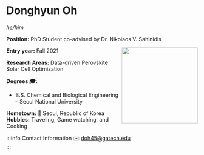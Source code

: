 


# Donghyun Oh
*he/him*

**Position:** PhD Student co-advised by Dr. Nikolaos V. Sahinidis

<img src={profImage} width="200" align="right"/> 

**Entry year:** Fall 2021<br/>

**Research Areas:** Data-driven Perovskite Solar Cell Optimization

**Degrees 🎓:**
- B.S. Chemical and Biological Engineering – Seoul National University

**Hometown:** 🏡  Seoul, Republic of Korea <br/>
**Hobbies:** Traveling, Game watching, and Cooking

:::info Contact Information
✉️ doh45@gatech.edu  <br/>
:::